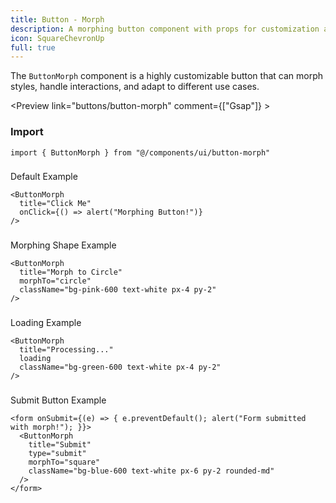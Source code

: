 ```yaml
---
title: Button - Morph
description: A morphing button component with props for customization and dynamic states.
icon: SquareChevronUp
full: true
---
```


The `ButtonMorph` component is a highly customizable button that can morph styles, handle interactions, and adapt to different use cases.  


<Preview link="buttons/button-morph" comment={["Gsap"]} >
<ButtonMorph/>
</Preview>

### Import

```tsx
import { ButtonMorph } from "@/components/ui/button-morph"
```


### 
Default Example
```tsx
<ButtonMorph 
  title="Click Me" 
  onClick={() => alert("Morphing Button!")} 
/>
```

###
 Morphing Shape Example
```tsx
<ButtonMorph 
  title="Morph to Circle" 
  morphTo="circle" 
  className="bg-pink-600 text-white px-4 py-2" 
/>
```

### 
Loading Example
```tsx
<ButtonMorph 
  title="Processing..." 
  loading 
  className="bg-green-600 text-white px-4 py-2" 
/>
```
### 
Submit Button Example
```tsx
<form onSubmit={(e) => { e.preventDefault(); alert("Form submitted with morph!"); }}>
  <ButtonMorph 
    title="Submit" 
    type="submit" 
    morphTo="square" 
    className="bg-blue-600 text-white px-6 py-2 rounded-md" 
  />
</form>
```